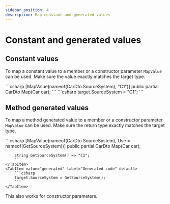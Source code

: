 ```yaml
---
sidebar_position: 4
description: Map constant and generated values
---
```



# Constant and generated values

## Constant values

To map a constant value to a member or a constructor parameter `MapValue` can be used.
Make sure the value exactly matches the target type.

<!-- prettier-ignore-start -->
<!-- prettier formatting breaks the code block -->
<Tabs>
  <TabItem value="declaration" label="Declaration" default>
      ```csharp
      [MapValue(nameof(CarDto.SourceSystem), "C1")]
      public partial CarDto Map(Car car);
      ```
  </TabItem>
  <TabItem value="generated" label="Generated code" default>
      ```csharp
      target.SourceSystem = "C1";
      ```
  </TabItem>
</Tabs>
<!-- prettier-ignore-end -->

## Method generated values

To map a method generated value to a member or a constructor parameter `MapValue` can be used.
Make sure the return type exactly matches the target type.

<Tabs>
    <TabItem value="declaration" label="Declaration" default>
        ```csharp
        [MapValue(nameof(CarDto.SourceSystem), Use = nameof(GetSourceSystem))]
        public partial CarDto Map(Car car);

        string GetSourceSystem() => "C1";
        ```
    </TabItem>
    <TabItem value="generated" label="Generated code" default>
        ```csharp
        target.SourceSystem = GetSourceSystem();
        ```
    </TabItem>

</Tabs>

This also works for constructor parameters.
